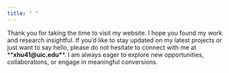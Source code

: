 ```yaml
---
title: " "
---
```


Thank you for taking the time to visit my website. I hope you found my work and research insightful. If you'd like to stay updated on my latest projects or just want to say hello, please do not hesitate to connect with me at \*\***xhu41\@uic.edu\***\*. I am always eager to explore new opportunities, collaborations, or engage in meaningful conversions.
